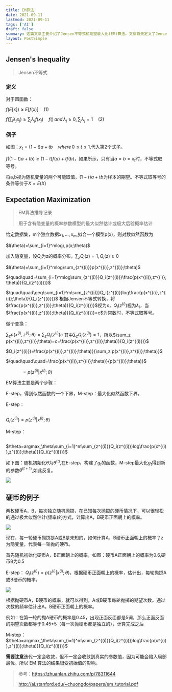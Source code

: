 ```yaml
---
title: EM算法
date: 2021-09-11
lastmod: 2021-09-11
tags: ['AI']
draft: false
summary: 这篇文章主要介绍了Jensen不等式和期望最大化(EM)算法。文章首先定义了Jensen不等式,并给出了一个图形化的例子。然后详细推导了EM算法,包括E步和M步,并用抛硬币的例子说明了EM算法的应用过程。
layout: PostSimple
---
```


## Jensen's Inequality

> Jensen不等式

### 定义

对于凹函数：

$f(E[x])\geq E[f(x)]\quad(1)$

$f(\sum_i\lambda_jx_j) \geq\sum_j\lambda_jf(x_j)\quad f()\,and\,\lambda_j\geq0,\sum_j\lambda_j=1\quad(2)$

### 例子

如图：$x_t=(1-t)a + tb\quad where\,0\leq t\leq1$,代入第2个式子。

$f((1-t)a + tb)\geq (1-t)f(a)+tf(b)$，如果所示，只有当$a=b=x_t$时，不等式取等号。

将a,b视为随机变量的两个可能取值，$(1-t)a + tb$为样本的期望。不等式取等号的条件等价于$X=E(X)$

## Expectation Maximization

> EM算法推导记录
>
> 用于含有隐变量的概率参数模型的最大似然估计或极大后验概率估计

给定数据集，m个独立数据${x_1,...,x_m}$,拟合一个模型p(x)，则对数似然函数为

$l(\theta)=\sum_{i=1}^mlog\,p(x;\theta)$

加入隐变量，设$Q_i$为z的概率分布，$\sum_zQ_i(z)=1,Q_i(z)\geq0$

$l(\theta)=\sum_{i=1}^mlog\sum_{z^{(i)}}p(x^{(i)},z^{(i)};\theta)$

$\quad\quad=\sum_{i=1}^mlog\sum_{z^{(i)}}Q_i(z^{(i)})\frac{p(x^{(i)},z^{(i)};\theta)}{Q_i(z^{(i)})}$

$\quad\quad\geq\sum_{i=1}^m\sum_{z^{(i)}}Q_i(z^{(i)})log\frac{p(x^{(i)},z^{(i)};\theta)}{Q_i(z^{(i)})}$ 根据Jensen不等式转换，将$\frac{p(x^{(i)},z^{(i)};\theta)}{Q_i(z^{(i)})}$视为x，$Q_i(z^{(i)})$视为$\lambda_i$，当$\frac{p(x^{(i)},z^{(i)};\theta)}{Q_i(z^{(i)})}=c$为常数时，不等式取等号。

做个变换：

$\sum_z p(x^{(i)},z^{(i)};\theta)=\sum_z Q_i(z^{(i)})c$ 其中$\sum_z Q_i(z^{(i)})=1$，所以$\sum_z p(x^{(i)},z^{(i)};\theta)=c=\frac{p(x^{(i)},z^{(i)};\theta)}{Q_i(z^{(i)})}$

$Q_i(z^{(i)})=\frac{p(x^{(i)},z^{(i)};\theta)}{\sum_z p(x^{(i)},z^{(i)};\theta)}$

$\quad\quad\quad=\frac{p(x^{(i)},z^{(i)};\theta)}{p(x^{(i)};\theta)}$

$\quad\quad\quad=p(z^{(i)}|x^{(i)};\theta)$

EM算法主要是两个步骤：

E-step，得到似然函数的一个下界，M-step：最大化似然函数下界。

E-step：

```

```

$Q_i(z^{(i)})=p(z^{(i)}|x^{(i)};\theta)$

M-step：

```

```

$\theta=argmax_\theta\sum_{i=1}^m\sum_{z^{(i)}}Q_i(z^{(i)})log\frac{p(x^{(i)},z^{(i)};\theta)}{Q_i(z^{(i)})}$

如下图：随机初始化$\theta$为$\theta^{(t)}$,在E-step，构建了$g_t$的函数，M-step最大化$g_t$得到新的参数$\theta^{(t+1)}$,如此反复。

![](https://tz-1256822507.cos.ap-hongkong.myqcloud.com/typora/2021-09-305494921.png)

## 硬币的例子

两枚硬币A，B，每次独立随机抛掷，在已知每次抛掷的硬币情况下，可以很轻松的通过极大似然估计(频率)的方式，计算出A，B硬币正面朝上的概率。

![](https://tz-1256822507.cos.ap-hongkong.myqcloud.com/typora/2021-09-4252090064.png)

现在，每一轮硬币抛掷是A或B是未知的，如何计算A，B硬币正面朝上的概率？z为隐变量，代表每一轮抛的硬币。

首先随机初始化硬币A，B正面朝上的概率，如图：硬币A正面朝上的概率为0.6,硬币B为0.5

E-step： $Q_i(z^{(i)})=p(z^{(i)}|x^{(i)};\theta)$，根据硬币正面朝上的概率，估计出，每轮抛掷A或B硬币的概率，

![](https://tz-1256822507.cos.ap-hongkong.myqcloud.com/typora/2021-09-1391106071.png)

根据抛硬币A，B硬币的概率，就可以得到，A或B硬币每轮抛掷的期望次数。通过次数的频率估计出A，B硬币正面朝上的概率。

例如：在第一轮的抛A硬币的概率是0.45，出现正面反面都是5词，那么正面反面的期望次数都等于0.45\*5（每一次抛硬币都是独立的），计算完成之后

M-step：$\theta=argmax_\theta\sum_{i=1}^m\sum_{z^{(i)}}Q_i(z^{(i)})log\frac{p(x^{(i)},z^{(i)};\theta)}{Q_i(z^{(i)})}$

**需要注意**迭代一定会收敛，但不一定会收敛到真实的参数值，因为可能会陷入局部最优。所以 EM 算法的结果很受初始值的影响。

> 参考：https://zhuanlan.zhihu.com/p/78311644
>
> http://ai.stanford.edu/~chuongdo/papers/em_tutorial.pdf
